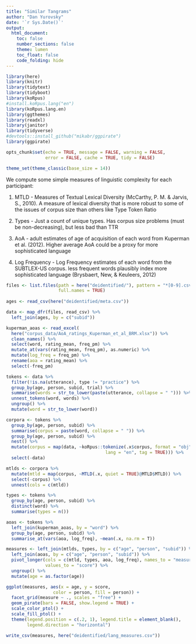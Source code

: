 ```yaml
---
title: "Similar Tangrams"
author: "Dan Yurovsky"
date: '`r Sys.Date()`'
output:
  html_document:
    toc: false
    number_sections: false
    theme: lumen
    toc_float: false
    code_folding: hide
---
```


```r
library(here)
library(knitr)
library(tidytext)
library(tidyboot)
library(koRpus)
#install.koRpus.lang("en")
library(koRpus.lang.en)
library(ggthemes)
library(readxl)
library(janitor)
library(tidyverse)
#devtools::install_github("mikabr/ggpirate")
library(ggpirate)

opts_chunk$set(echo = TRUE, message = FALSE, warning = FALSE, 
               error = FALSE, cache = TRUE, tidy = FALSE)

theme_set(theme_classic(base_size = 14))
```

We compute some simple measures of linguistic complexity for each participant:

1. MTLD - Measures of Textual Lexical Diversity (McCarthy, P. M. & Jarvis, S., 2010). A measure of lexical diversity that is more robust to some of the issues of corpus size than others like Type Token Ratio

2. Types - Just a count of unique types. Has corpus size problems (must be non-decreasing), but less bad than TTR

3. AoA - adult estimates of age of acquisition of each word from Kuperman et al. (2012). Higher average AoA could be a proxy for more sophisticated language

4. Log Frequency - Log Frequency estimates of each word from the SUBTLEX-US corpus. less frequent words plausibly index more sophisticated language (Brysbaert, New, & Keuleers, 2012)

```r
files <- list.files(path = here("deidentified/"), pattern = "*[0-9].csv", 
                    full.names = TRUE)
  
ages <- read_csv(here("deidentified/meta.csv"))

data <- map_dfr(files, read_csv) %>%
  left_join(ages, by = c("subid"))

kuperman_aoas <- read_excel(
  here("corpus_data/AoA_ratings_Kuperman_et_al_BRM.xlsx")) %>%
  clean_names() %>%
  select(word, rating_mean, freq_pm) %>%
  mutate_at(vars(rating_mean, freq_pm), as.numeric) %>%
  mutate(log_freq = freq_pm) %>%
  rename(aoa = rating_mean) %>%
  select(-freq_pm)
```

```r
tokens <- data %>%
  filter(!is.na(utterance), type != "practice") %>%
  group_by(age, person, subid, trial) %>%
  summarise(words = str_to_lower(paste(utterance, collapse = " "))) %>%
  unnest_tokens(word, words) %>%
  ungroup() %>%
  mutate(word = str_to_lower(word))

corpora <- tokens %>%
  group_by(age, person, subid) %>%
  summarise(corpus = paste(word, collapse = " ")) %>%
  group_by(age, person, subid) %>%
  nest() %>%
  mutate(corpus = map(data, ~koRpus::tokenize(.x$corpus, format = "obj", 
                                      lang = "en", tag = TRUE))) %>%
  select(-data)

mtlds <- corpora %>%
  mutate(mtld = map(corpus, ~MTLD(.x, quiet = TRUE)@MTLD$MTLD)) %>%
  select(-corpus) %>%
  unnest(cols = c(mtld))

types <- tokens %>%
  group_by(age, person, subid) %>%
  distinct(word) %>%
  summarise(types = n())

aoas <- tokens %>%
  left_join(kuperman_aoas, by = "word") %>%
  group_by(age, person, subid) %>%
  summarise_at(vars(aoa, log_freq), ~mean(.x, na.rm = T))

measures <- left_join(mtlds, types, by = c("age", "person", "subid")) %>%
  left_join(aoas, by = c("age", "person", "subid")) %>%
  pivot_longer(cols = c(mtld, types, aoa, log_freq), names_to = "measure", 
               values_to = "score") %>%
  ungroup() %>%
  mutate(age = as.factor(age))

```

```r
ggplot(measures, aes(x = age, y = score, 
                  color = person, fill = person)) + 
  facet_grid(measure ~ ., scales = "free") + 
  geom_pirate(bars = FALSE, show.legend = TRUE) + 
  scale_color_ptol() + 
  scale_fill_ptol() + 
  theme(legend.position = c(.2, 1), legend.title = element_blank(),
        legend.direction = "horizontal")

```

```r
write_csv(measures, here("deidentified/lang_measures.csv"))
```
